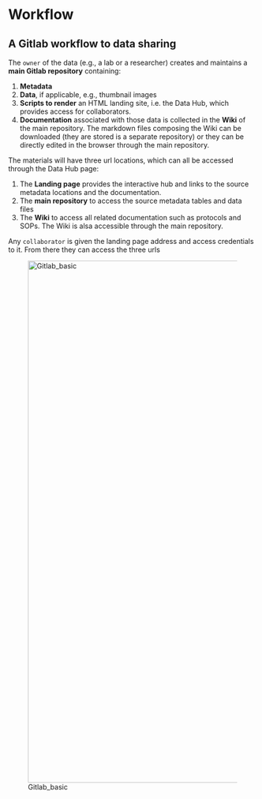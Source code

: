 # Workflow {.unnumbered}

## A Gitlab workflow to data sharing

The `owner` of the data (e.g., a lab or a researcher) creates and maintains a **main Gitlab repository** containing:

1. **Metadata**
2. **Data**, if applicable, e.g., thumbnail images
3. **Scripts to render** an HTML landing site, i.e. the Data Hub, which provides access for collaborators.
4. **Documentation** associated with those data is collected in the **Wiki** of the main repository. The markdown files composing the Wiki can be downloaded (they are stored is a separate repository) or they can be directly edited in the browser through the main repository. 

The materials will have three url locations, which can all be accessed through the Data Hub page:

1. The **Landing page** provides the interactive hub and links to the source metadata locations and the documentation.
2. The **main repository** to access the source metadata tables and data files
3. The **Wiki** to access all related documentation such as protocols and SOPs. The Wiki is alsa accessible through the main repository.

Any `collaborator` is given the landing page address and access credentials to it. From there they can access the three urls

![Gitlab_basic](uploads/d861221e7e6f9a7592023f31288d901a/Gitlab_basic.png){width=718 height=1058}